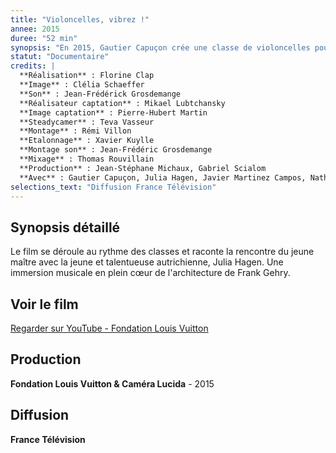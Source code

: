 ```yaml
---
title: "Violoncelles, vibrez !"
annee: 2015
duree: "52 min"
synopsis: "En 2015, Gautier Capuçon crée une classe de violoncelles pour transmettre son expérience musicale à six jeunes artistes internationaux, à la fondation Louis Vuitton."
statut: "Documentaire"
credits: |
  **Réalisation** : Florine Clap
  **Image** : Clélia Schaeffer
  **Son** : Jean-Frédérick Grosdemange
  **Réalisateur captation** : Mikael Lubtchansky
  **Image captation** : Pierre-Hubert Martin
  **Steadycamer** : Teva Vasseur
  **Montage** : Rémi Villon
  **Etalonnage** : Xavier Kuylle
  **Montage son** : Jean-Frédéric Grosdemange
  **Mixage** : Thomas Rouvillain
  **Production** : Jean-Stéphane Michaux, Gabriel Scialom
  **Avec** : Gautier Capuçon, Julia Hagen, Javier Martinez Campos, Nathan Chan, Nil Kocamangil, Yoon-Kyung Cho, Aurélien Pascal
selections_text: "Diffusion France Télévision"
---
```


## Synopsis détaillé

Le film se déroule au rythme des classes et raconte la rencontre du jeune maître avec la jeune et talentueuse autrichienne, Julia Hagen. Une immersion musicale en plein cœur de l'architecture de Frank Gehry.

## Voir le film

[Regarder sur YouTube - Fondation Louis Vuitton](https://youtu.be/9oSaP_ueN_0)

## Production

**Fondation Louis Vuitton & Caméra Lucida** - 2015

## Diffusion

**France Télévision**